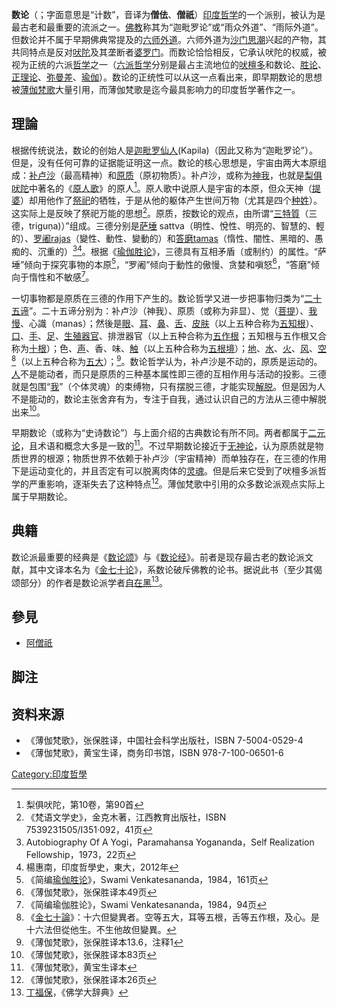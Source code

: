 {{distinguish|数论}}
{{印度教}}{{哲学2}}
'''数论'''（{{lang-sa|सांख्य|{{IAST|sāṅkhya}}或{{IAST|sāṃkhya}}}}；字面意思是“计数”，音译为'''僧佉'''、'''僧祇'''）[[印度哲学|印度哲学]]的一个派别，被认为是最古老和最重要的流派之一。[[佛教|佛教]]称其为“迦毗罗论”或“雨众外道”、“雨际外道”。但数论并不属于早期佛典常提及的[[六师外道|六师外道]]。六师外道为[[沙门思潮|沙门思潮]]兴起的产物，其共同特点是反对[[吠陀|吠陀]]及其垄断者[[婆罗门|婆罗门]]。而数论恰恰相反，它承认吠陀的权威，被视为正统的六派[[哲学|哲学]]之一（[[古印度六派哲学|六派哲学]]分别是最占主流地位的[[吠檀多|吠檀多]]和数论、[[胜论|胜论]]、[[正理论|正理论]]、[[弥曼差|弥曼差]]、[[瑜伽|瑜伽]]）。数论的正统性可以从这一点看出来，即早期数论的思想被[[薄伽梵歌|薄伽梵歌]]大量引用，而薄伽梵歌是迄今最具影响力的印度哲学著作之一。

==理論==
根据传统说法，数论的创始人是[[迦毗罗仙人|迦毗罗仙人]](Kapila)（因此又称为“迦毗罗论”）。但是，没有任何可靠的证据能证明这一点。数论的核心思想是，宇宙由两大本原组成：[[神我|补卢沙]]（最高精神）和[[原质|原质]]（原初物质）。补卢沙，或称为[[神我|神我]]，也就是[[梨俱吠陀|梨俱吠陀]]中著名的《[[原人歌|原人歌]]》的原人<ref>梨俱吠陀，第10卷，第90首</ref>。原人歌中说原人是宇宙的本原，但众天神（[[提婆|提婆]]）却用他作了[[祭祀|祭祀]]的牺牲，于是从他的躯体产生世间万物（尤其是四个[[种姓|种姓]]）。这实际上是反映了祭祀万能的思想<ref>《梵语文学史》，金克木著，江西教育出版社，ISBN 7539231505/I351·092，41页</ref>。原质，按数论的观点，由所谓“[[三特質|三特質]]（三德，triguṇa)）”组成。三德分别是[[萨埵|萨埵]] sattva（明性、悅性、明亮的、智慧的、輕的）、[[罗阇|罗阇]]rajas（變性、動性、變動的）和[[答磨|答磨]]tamas（惰性、闇性、黑暗的、愚痴的、沉重的）<ref>Autobiography Of A Yogi，Paramahansa Yogananda，Self Realization Fellowship，1973，22页</ref><ref>楊惠南，印度哲學史，東大，2012年</ref>。根据《[[瑜伽胜论|瑜伽胜论]]》，三德具有互相矛盾（或制约）的属性。“萨埵”倾向于探究事物的本原<ref>《简编[[瑜伽胜论|瑜伽胜论]]》，Swami Venkatesananda，1984，161页</ref>，“罗阇”倾向于動性的傲慢、贪婪和嗔怒<ref>《薄伽梵歌》，张保胜译本49页</ref>，“答磨”倾向于惰性和不敏感<ref>《简编瑜伽胜论》，Swami Venkatesananda，1984，94页</ref>。

一切事物都是原质在三德的作用下产生的。数论哲学又进一步把事物归类为“[[二十五谛|二十五谛]]”。二十五谛分别为：补卢沙（神我）、原质（或称为非显）、觉（[[菩提|菩提]]）、[[我慢|我慢]]、心識（manas）；然後是[[眼|眼]]、[[耳|耳]]、[[鼻|鼻]]、[[舌|舌]]、[[皮肤|皮肤]]（以上五种合称为[[五知根|五知根]]）、[[口|口]]、[[手|手]]、[[足|足]]、[[生殖器官|生殖器官]]、排泄器官（以上五种合称为[[五作根|五作根]]；五知根与五作根又合称为[[十根|十根]]）；色、[[听觉|声]]、香、味、[[触觉|触]]（以上五种合称为[[五根境|五根境]]）；[[地|地]]、[[水|水]]、[[火|火]]、[[风|风]]、[[空界|空]]<ref>《[[金七十論|金七十論]]》：十六但變異者。空等五大，耳等五根，舌等五作根，及心。是十六法但從他生。不生他故但變異。</ref>（以上五种合称为[[五大|五大]]）；<ref>《薄伽梵歌》，张保胜译本13.6，注释1</ref>。数论哲学认为，补卢沙是不动的，原质是运动的。[[人|人]]不是能动者，而只是原质的三种基本属性即三德的互相作用与活动的投影。三德就是包围“[[我_(印度哲学)|我]]”（个体灵魂）的束缚物，只有摆脱三德，才能实现[[解脱|解脱]]。但是因为人不是能动的，数论主张舍弃有为，专注于自我，通过认识自己的方法从三德中解脱出来<ref>《薄伽梵歌》，张保胜译本83页</ref>。

早期数论（或称为“史诗数论”）与上面介绍的古典数论有所不同。两者都属于[[二元论|二元论]]，且术语和概念大多是一致的<ref>《薄伽梵歌》，黄宝生译本</ref>。不过早期数论接近于[[无神论|无神论]]，认为原质就是物质世界的根源；物质世界不依赖于补卢沙（宇宙精神）而单独存在，在三德的作用下是运动变化的，并且否定有可以脱离肉体的[[灵魂|灵魂]]。但是后来它受到了吠檀多派哲学的严重影响，逐渐失去了这种特点<ref>《薄伽梵歌》，张保胜译本26页</ref>。薄伽梵歌中引用的众多数论派观点实际上属于早期数论。

==典籍==
数论派最重要的经典是《[[数论颂|数论颂]]》与《[[数论经|数论经]]》。前者是现存最古老的数论派文献，其中文译本名为《[[金七十论|金七十论]]》，系数论破斥佛教的论书。据说此书（至少其偈颂部分）的作者是数论派学者[[自在黑|自在黑]]<ref>[[丁福保|丁福保]]，《佛学大辞典》</ref>。

==參見==
*[[阿僧祇|阿僧祇]]

== 脚注 ==
{{reflist}}

== 资料来源 ==
* 《薄伽梵歌》，张保胜译，中国社会科学出版社，ISBN 7-5004-0529-4
* 《薄伽梵歌》，黄宝生译，商务印书馆，ISBN 978-7-100-06501-6

{{形而上学}}
{{印度神話}}
[[Category:印度哲學|Category:印度哲學]]